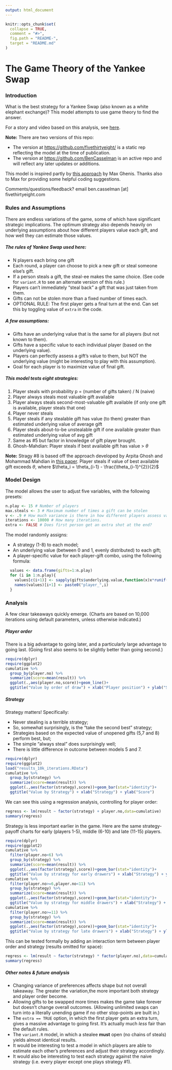 ```yaml
---
output: html_document
---
```

<!-- README.md is generated from README.Rmd. Please edit that file -->

```r
knitr::opts_chunk$set(
  collapse = TRUE,
  comment = "#>",
  fig.path = "README-",
  target = "README.md"
)
```

# The Game Theory of the Yankee Swap

### Introduction
What is the best strategy for a Yankee Swap (also known as a white elephant exchange)? This model attempts to use game theory to find the answer.

For a story and video based on this analysis, see [here](http://fivethirtyeight.com).

**Note:** There are two versions of this repo:

- The version at <https://github.com/fivethirtyeight/> is a static rep reflecting the model at the time of publication.
- The version at <https://github.com/BenCasselman> is an active repo and will reflect any later updates or additions.

This model is inspired partly by [this approach](https://github.com/analyzestuff/posts/blob/master/white_elephant/white_elephant.R) by Max Ghenis. Thanks also to Max for providing some helpful coding suggestions.

Comments/questions/feedback? email ben.casselman [at] fivethirtyeight.com

### Rules and Assumptions
There are endless variations of the game, some of which have significant strategic implications. The optimum strategy also depends heavily on underlying assumptions about how different players value each gift, and how well they can estimate those values.

##### The rules of Yankee Swap used here:
- N players each bring one gift
- Each round, a player can choose to pick a new gift or steal someone else's gift.
- If a person steals a gift, the steal-ee makes the same choice. (See code for `variant.R` to see an alternate version of this rule.)
- Players can't immediately "steal back" a gift that was just taken from them.
- Gifts can not be stolen more than a fixed number of times each.
- OPTIONAL RULE: The first player gets a final turn at the end. Can set this by toggling value of `extra` in the code.

##### A few assumptions:
- Gifts have an underlying value that is the same for all players (but not known to them).
- Gifts have a specific value to each individual player (based on the underlying value).
- Players can perfectly assess a gift's value to them, but NOT the underlying value (might be interesting to play with this assumption).
- Goal for each player is to maximize value of final gift.

##### This model tests eight strategies:
1. Player steals with probability p = (number of gifts taken) / N (naive)
2. Player always steals most valuable gift available
3. Player always steals second-most-valuable gift available (if only one gift is available, player steals that one)
4. Player never steals
5. Player steals if any stealable gift has value (to them) greater than estimated underlying value of average gift
6. Player steals about-to-be unstealable gift if one available greater than estimated underlying value of avg gift
7. Same as #5 but factor in knowledge of gift player brought.
8. Ghosh-Mahdian: Player steals if best available gift has value > $\theta$

**Note:** Stragy #8 is based off the approach developed by Arpita Ghosh and Mohammad Mahdian in [this paper](http://www.arpitaghosh.com/papers/gift1.pdf). 
Player steals if value of best available gift exceeds $\theta$, where $\theta_i =  \theta_{i-1} - \frac{\theta_{i-1}^{2}}{2}$ 

### Model Design
The model allows the user to adjust five variables, with the following presets:

```r
n.play <- 15 # Number of players
max.steals <- 3 # Maximum number of times a gift can be stolen
v <- .9 # How much variance is there in how different players assess value of gifts?
iterations <- 10000 # How many iterations.
extra <- FALSE # Does first person get an extra shot at the end?
```

The model randomly assigns:

- A strategy (1-8) to each model;
- An underlying value (between 0 and 1, evenly distributed) to each gift;
- A player-specific value for each player-gift combo, using the following formula:
```r
  values <- data.frame(gifts=1:n.play)
  for (i in 1:n.play){
    values[c(i+1)] <- sapply(gifts$underlying.value,function(x)x*runif(1,min=1-v,max=1+v))
    names(values)[i+1] <- paste0("player_",i)
  }
```




### Analysis
A few clear takeaways quickly emerge. (Charts are based on 10,000 iterations using default parameters, unless otherwise indicated.)

##### Player order
There is a big advantage to going later, and a particularly large advantage to going last. (Going first also seems to be slightly better than going second.)

```r
require(dplyr)
require(ggplot2)
cumulative %>%
  group_by(player.no) %>%
  summarize(score=mean(result)) %>%
  ggplot(.,aes(player.no,score))+geom_line()+
  ggtitle("Value by order of draw") + xlab("Player position") + ylab("Score")
```

##### Strategy
Strategy matters! Specifically:

- Never stealing is a terrible strategy;
- So, somewhat surprisingly, is the "take the second best" strategy;
- Strategies based on the expected value of unopened gifts (5,7 and 8) perform best, but;
- The simple "always steal" does surprisingly well;
- There is little difference in outcome between models 5 and 7.

```r
require(dplyr)
require(ggplot2)
load("results_10k_iterations.RData")
cumulative %>%
  group_by(strategy) %>%
  summarize(score=mean(result)) %>%
  ggplot(.,aes(factor(strategy),score))+geom_bar(stat="identity")+
  ggtitle("Value by Strategy") + xlab("Strategy") + ylab("Score")
```

We can see this using a regression analysis, controlling for player order:
```r
regress <- lm(result ~ factor(strategy) + player.no,data=cumulative)
summary(regress)
```

Strategy is less important earlier in the game. Here are the same strategy-payoff charts for early (players 1-5), middle (6-10) and late (11-15) players.

```r
require(dplyr)
require(ggplot2)
cumulative %>%
  filter(player.no<6) %>%
  group_by(strategy) %>%
  summarize(score=mean(result)) %>%
  ggplot(.,aes(factor(strategy),score))+geom_bar(stat="identity")+
  ggtitle("Value by strategy for early drawers") + xlab("Strategy") + ylab("Score")
cumulative %>%
  filter(player.no>=6,player.no<11) %>%
  group_by(strategy) %>%
  summarize(score=mean(result)) %>%
  ggplot(.,aes(factor(strategy),score))+geom_bar(stat="identity")+
  ggtitle("Value by strategy for middle drawers") + xlab("Strategy") + ylab("Score")
cumulative %>%
  filter(player.no>=11) %>%
  group_by(strategy) %>%
  summarize(score=mean(result)) %>%
  ggplot(.,aes(factor(strategy),score))+geom_bar(stat="identity")+
  ggtitle("Value by strategy for late drawers") + xlab("Strategy") + ylab("Score")
```

This can be tested formally by adding an interaction term between player order and strategy (results omitted for space):
```r
regress <- lm(result ~ factor(strategy) * factor(player.no),data=cumulative)
summary(regress)
```

##### Other notes & future analysis
- Changing variance of preferences affects shape but not overall takeaway. The greater the variation,the more important both strategy and player order become.
- Allowing gifts to be swapped more times makes the game take forever but doesn't change overall outcomes. (Allowing unlimited swaps can turn into a literally unending game if no other stop-points are built in.)
- The `extra == TRUE` option, in which the first player gets an extra turn, gives a massive advantage to going first. It's actually much *less* fair than the default rules.
- The `variant.R` model, in which a stealee **must** open (no chains of steals) yields almost identical results.
- It would be interesting to test a model in which players are able to estimate each other's preferences and adjust their strategy accordingly.
- It would also be interesting to test each strategy against the naive strategy (i.e. every player except one plays strategy #1).